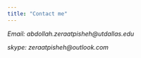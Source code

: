 ---
title: "Contact me"
---

*Email: abdollah.zeraatpisheh\@utdallas.edu*

*skype: zeraatpisheh\@outlook.com*
